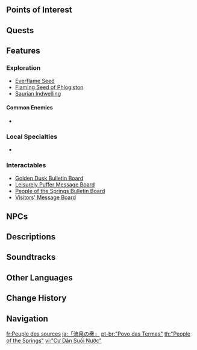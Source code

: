{{Stub}}
{{About|the location|the tribe|Meztli}}
{{Location Infobox
|image        = <gallery>
"People of the Springs".png|In-game
Subarea "People of the Springs" Map Location.png|Map
</gallery>
|type         = Subarea
|map_level    = 
|area         = Toyac Springs
|region       = Natlan
}}
{{Location Intro|description=<p>{{If Self|"People of the Springs"|It|"People of the Springs"}} is the home of the [[People of the Springs|Meztli]] tribe.</p>}}

==Points of Interest==
{{Locations by Category Table
|type = Points of Interest
|not = Bulletin Boards}}

==Quests==
{{Quests by Category List|"People of the Springs" Quests|heo=1}}

==Features==
===Exploration===
* [[Everflame Seed_(Natlan)|Everflame Seed]]
* [[Flaming Seed of Phlogiston]]
* [[Saurian Indwelling]]

====Common Enemies====
* {{Enemy|Koholasaurus}}

===Local Specialties===
* {{Item|Sprayfeather Gill}}

===Interactables===
* [[Golden Dusk Bulletin Board]]
* [[Leisurely Puffer Message Board]]
* [[People of the Springs Bulletin Board]]
* [[Visitors' Message Board]]

==NPCs==
{{Column|2|
* [[Ahoeitu]]
* [[Amina]] &mdash; Chief, [[People of the Springs]]
* [[Anaa]]
* [[Anchieta]] &mdash; Owner, Djembe Studios
* [[Baret]]
* [[Caramuru]]
* [[Haiyue]]
* [[Haloa Nui]]
* [[Ipora]] &mdash; Guard
* [[Kahuna]]
* [[Kupo Nui]] &mdash; Owner, Golden Dusk
* [[Liloa]]
* [[Mahina Nui]] &mdash; Reception, Golden Dusk
* [[Manaia]]
* [[Manua]]
* [[Mataoho]] &mdash; Hot Springs Administrator
* [[Milu Nui]] &mdash; Freelance Musician
* [[Moo]]
* [[Ninan]] &mdash; Courier
* [[Niu]]
* [[Pakaa Nui]] &mdash; Owner, Xochicuicatl Records
* [[Paricia]]
* [[Pele Nui]] &mdash; Hot Springs Administrator
* [[Shirahama]]
* [[Tairona]] &mdash; Guard
* [[Tirda]]
* [[Umi]] &mdash; Lifeguard
* [[Wakea Nui]] &mdash; Guide
* [[Yelafath]] &mdash; Owner, Atlahua's Net
}}

==Descriptions==
{{Description/Viewpoint|Home of Hot Springs and Flowing Waters}}

==Soundtracks==
{{Soundtracks by Category Table|type=location}}
<!--
==Lore==

==Gallery==
<gallery>

</gallery>

==Video Guides==
{{EVT
|video   = 
|caption = 
}}
-->
==Other Languages==
{{Other Languages
|default_hidden = 1
|en       = "People of the Springs"
|zhs      = 「流泉之众」
|zhs_rm   = "Liúquán zhī Zhòng"
|zht      = 「流泉之眾」
|zht_rm   = "Liúquán zhī Zhòng"
|ja       = 「{{Rubi|流|りゅう|泉|せん}}の{{Rubi|衆|しゅう}}」
|ja_rm    = "Ryuusen no Shuu"
|ko       = 「샘물 무리」
|es       = Pueblo de los Manantiales
|fr       = Peuple des Sources
|ru       = Народ Родников
|th       = "เหล่าวารี"
|th_rm    = 
|vi       = "Cư Dân Suối Nước"
|de       = „Menschen der Quellen“
|id       = "People of the Springs"
|pt       = Povo das Termas
|tr       = "Kaplıca Halkı"
|it       = Popolo delle Sorgenti
}}

==Change History==
{{Change History|5.0}}
<!--
==References==
{{Reflist}}
-->
==Navigation==
{{Area Navbox|Natlan}}

[[fr:Peuple des sources]]
[[ja:「流泉の衆」]]
[[pt-br:"Povo das Termas"]]
[[th:"People of the Springs"]]
[[vi:"Cư Dân Suối Nước"]]